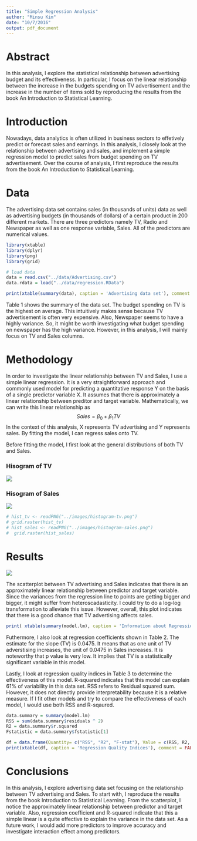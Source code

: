 ```yaml
---
title: "Simple Regression Analysis"
author: "Minsu Kim"
date: "10/7/2016"
output: pdf_document
---
```


# Abstract

In this analysis, I explore the statistical relationship between advertising budget and its effectiveness. In particular, I focus on the linear relationship between the increase in the budgets spending on TV advertisement and the increase in the number of items sold by reproducing the results from the book An Introduction to Statistical Learning. 

# Introduction

Nowadays, data analytics is often utilized in business sectors to effetively predict or forecast sales and earnings. In this analysis, I closely look at the relationship between advertising and sales, and implement a simple regression model to predict sales from budget spending on TV advertisement. Over the course of analysis, I first reproduce the results from the book An Introduction to Statistical Learning. 

# Data

The advertising data set contains sales (in thousands of units) data as well as advertising budgets (in thousands of dollars) of a certain product in 200 different markets. There are three predictors namely TV, Radio and Newspaper as well as one response variable, Sales. All of the predictors are numerical values.

```r
library(xtable)
library(dplyr)
library(png)
library(grid)

# load data
data = read.csv("../data/Advertising.csv")
data.rdata = load("../data/regression.RData")

print(xtable(summary(data), caption = 'Advertising data set'), comment = FALSE, caption.placement = 'top')

```

Table 1 shows the summary of the data set. The budget spending on TV is the highest on average. This intuitively makes sense because TV advertisement is often very expensive. Also, Newspaper seems to have a highly variance. So, it might be worth investigating what budget spending on newspaper has the high variance. However, in this analysis, I will mainly focus on TV and Sales columns.

# Methodology

In order to investigate the linear relationship between TV and Sales, I use a simple linear regression. It is a very straightforward approach and commonly used model for predicting a quantitative response Y on the basis of a single predictor variable X. It assumes that there is approximately a linear relationship between preditor and target variable. Mathematically, we can write this linear relationship as $$Sales = \beta_{0} + \beta_{1} TV$$
In the context of this analysis, X represents TV advertising and Y represents sales. By fitting the model, I can regress sales onto TV.

Before fitting the model, I first look at the general distributions of both TV and Sales. 

### Hisogram of TV

![](../images/histogram-tv.png)

### Hisogram of Sales

![](../images/histogram-sales.png)


```r

# hist_tv <- readPNG("../images/histogram-tv.png")
# grid.raster(hist_tv)
# hist_sales <- readPNG("../images/histogram-sales.png")
#  grid.raster(hist_sales)
```

# Results

![](../images/scatterplot-tv-sales.png)

The scatterplot between TV advertising and Sales indicates that there is an approximately linear relationship between predictor and target variable. Since the variances from the regression line to points are getting bigger and bigger, it might suffer from heteroscadasticity. I could try to do a log-log transformation to alleviate this issue. However, overall, this plot indicates that there is a good chance that TV advertising affects sales.

```r

print( xtable(summary(model.lm), caption = 'Information about Regression Coefficients'), comment = FALSE, caption.placement = 'top')
```

Futhermore, I also look at regression coefficients shown in Table 2. The estimate for the slope (TV) is 0.0475. It means that as one unit of TV adverstising increases, the unit of 0.0475 in Sales increases. It is noteworthy that p value is very low. It implies that TV is a statistically significant variable in this model.

Lastly, I look at regression quality indices in Table 3 to determine the effectiveness of this model. R-squared indicates that this model can explain 61% of variability in this data set. RSS refers to Residual squared sum. However, it does not directly provide interpretability because it is a relative measure. If I fit other models and try to compare the effectiveness of each model, I would use both RSS and R-sqaured.

```r

data.summary = summary(model.lm)
RSS = sum(data.summary$residuals ^ 2)
R2 = data.summary$r.squared
Fstatistic = data.summary$fstatistic[1]

df = data.frame(Quantity= c("RSS", "R2", "F-stat"), Value = c(RSS, R2, Fstatistic))
print(xtable(df, caption = 'Regression Quality Indices'), comment = FALSE, include.rownames=FALSE, caption.placement = 'top')
```

# Conclusions

In this analysis, I explore advertising data set focusing on the relationship between TV advertising and Sales. To start with, I reproduce the results from the book Introduction to Statistical Learning. From the scatterplot, I notice the approximately linear relationship between predictor and target variable. Also, regression coefficient and R-squared indicate that this a simple linear is a quite effective to explain the variance in the data set. As a future work, I would add more predictors to improve accuracy and investigate interaction effect among predictors.
